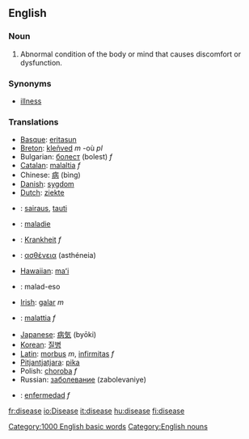 ==English==
===Noun===
#Abnormal condition of the body or mind that causes discomfort or dysfunction. 

===Synonyms===
*[[illness]]

===Translations===
*[[Basque]]: [[eritasun]]
*[[Breton]]: [[kleñved]] ''m'' -où ''pl''
*Bulgarian: [[болест]] (bolest) ''f''
*[[Catalan]]: [[malaltia]] ''f''
*Chinese: [[病]] (bìng)
*[[Danish]]: [[sygdom]]
*[[Dutch]]: [[ziekte]]
*{{fi}}: [[sairaus]], [[tauti]]
*{{fr}}: [[maladie]]
*{{de}}: [[Krankheit]] ''f''
*{{gr}}: [[ασθένεια]] (asthéneia)
*[[Hawaiian]]: [[maʻi]]
* {{io}} : malad-eso
*[[Irish]]: [[galar]] ''m''
*{{it}}: [[malattia]] ''f''
*[[Japanese]]: [[病気]] (byōki)
*[[Korean]]: [[질병]]
*[[Latin]]: [[morbus]] ''m'', [[infirmitas]] ''f''
*[[Pitjantjatjara]]: [[pika]]
*Polish: [[choroba ]] ''f''
*Russian: [[заболевание]] (zabolevaniye)
*{{es}}: [[enfermedad]] ''f''

[[Category:1000 English basic words]]
[[Category:English nouns]]

[[fr:disease]]
[[io:Disease]]
[[it:disease]]
[[hu:disease]]
[[fi:disease]]